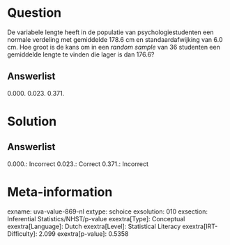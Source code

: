 Question
========

De variabele lengte heeft in de populatie van psychologiestudenten een
normale verdeling met gemiddelde 178.6 cm en standaardafwijking van 6.0
cm. Hoe groot is de kans om in een *random sample* van 36 studenten een
gemiddelde lengte te vinden die lager is dan 176.6?

Answerlist
----------

0.000.
0.023.
0.371.

Solution
========

Answerlist
----------

0.000.: Incorrect
0.023.: Correct
0.371.: Incorrect

Meta-information
================
exname: uva-value-869-nl
extype: schoice
exsolution: 010
exsection: Inferential Statistics/NHST/p-value
exextra[Type]: Conceptual
exextra[Language]: Dutch
exextra[Level]: Statistical Literacy
exextra[IRT-Difficulty]: 2.099
exextra[p-value]: 0.5358
